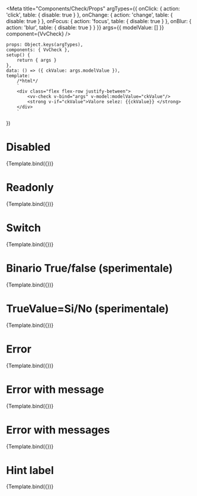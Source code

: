 

<Meta
	title="Components/Check/Props"
	argTypes={{
		onClick: { action: 'click', table: { disable: true } },
		onChange: { action: 'change', table: { disable: true } },
		onFocus: { action: 'focus', table: { disable: true } },
		onBlur: { action: 'blur', table: { disable: true } }
	}}
	args={{
		modelValue: []
	}}
	component={VvCheck}
/>

	props: Object.keys(argTypes),
	components: { VvCheck },
	setup() {
		return { args }
	},
	data: () => ({ ckValue: args.modelValue }),
	template:
		/*html*/
		`
		<div class="flex flex-row justify-between">
			<vv-check v-bind="args" v-model:modelValue="ckValue"/>
			<strong v-if="ckValue">Valore selez: {{ckValue}} </strong> 
		</div>
        `
})

# Disabled

<Canvas>
	<Story
		name="Disabled"
		args={{
			id: 1,
			label: 'opzione 1',
			name: 'ck1',
			disabled: true,
			value: 1
		}}>
		{Template.bind({})}
	</Story>
</Canvas>

# Readonly

<Canvas>
	<Story
		name="Readonly"
		args={{
			id: 2,
			label: 'opzione 1',
			name: 'ck2',
			readonly: true,
			value: 'Pera'
		}}>
		{Template.bind({})}
	</Story>
</Canvas>

# Switch

<Canvas>
	<Story
		name="Switch"
		args={{
			id: 3,
			label: 'opzione 1',
			name: 'ck3',
			switch: true,
			value: { a: 'Banana' }
		}}>
		{Template.bind({})}
	</Story>
</Canvas>

# Binario True/false (sperimentale)

<Canvas>
	<Story
		name="True/false"
		args={{
			id: 4,
			label: 'Voglio acquistare questa enciclopedia!',
			name: 'ck4',
			binary: true,
			modelValue: false
		}}>
		{Template.bind({})}
	</Story>
</Canvas>

# TrueValue=Si/No (sperimentale)

<Canvas>
	<Story
		name="Binario Si/No (sperimentale)"
		args={{
			id: 5,
			label: 'Voglio acquistare questa enciclopedia!',
			name: 'ck5',
			binary: true,
			trueValue: 'Si',
			falseValue: 'No',
			modelValue: 'No'
		}}>
		{Template.bind({})}
	</Story>
</Canvas>

# Error

<Canvas>
	<Story
		name="Invalid"
		args={{
			id: 6,
			label: 'Voglio acquistare questa enciclopedia!',
			name: 'ck6',
			modelValue: false,
			error: true
		}}>
		{Template.bind({})}
	</Story>
</Canvas>

# Error with message

<Canvas>
	<Story
		name="Error with message"
		args={{
			id: 7,
			label: 'Voglio acquistare questa enciclopedia!',
			name: 'ck7',
			modelValue: false,
			error: true,
			errors: 'Sbagliato!'
		}}>
		{Template.bind({})}
	</Story>
</Canvas>

# Error with messages

<Canvas>
	<Story
		name="Error with messages"
		args={{
			id: 8,
			label: 'Voglio acquistare questa enciclopedia!',
			name: 'ck8',
			modelValue: false,
			error: true,
			errors: ['Sbagliato!', 'Mona!']
		}}>
		{Template.bind({})}
	</Story>
</Canvas>

# Hint label

<Canvas>
	<Story
		name="Hint label"
		args={{
			id: 9,
			label: 'Voglio acquistare questa enciclopedia!',
			name: 'ck9',
			modelValue: false,
			hintLabel: 'Aiuto! Son qui!'
		}}>
		{Template.bind({})}
	</Story>
</Canvas>
